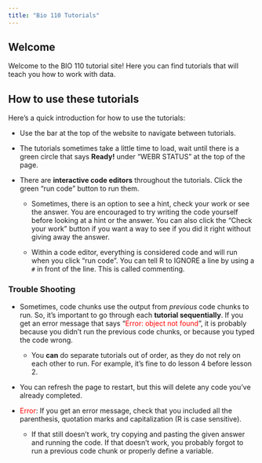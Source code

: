 ```yaml
---
title: "Bio 110 Tutorials"
---
```


## Welcome

Welcome to the BIO 110 tutorial site! Here you can find tutorials that will teach you how to work with data.

## How to use these tutorials

Here's a quick introduction for how to use the tutorials:

-   Use the bar at the top of the website to navigate between tutorials.

-   The tutorials sometimes take a little time to load, wait until there is a green circle that says **Ready!** under "WEBR STATUS" at the top of the page.

-   There are **interactive code editors** throughout the tutorials. Click the green "run code" button to run them. 
        
    -   Sometimes, there is an option to see a hint, check your work or see the answer. You are encouraged to try writing the code yourself before looking at a hint or the answer. You can also click the "Check your work" button if you want a way to see if you did it right without giving away the answer.

    -   Within a code editor, everything is considered code and will run when you click "run code". You can tell R to IGNORE a line by using a `#` in front of the line. This is called commenting. 

### Trouble Shooting

-   Sometimes, code chunks use the output from *previous* code chunks to run. So, it's important to go through each **tutorial sequentially**. If you get an error message that says "[Error: object not found]{style="color:red"}", it is probably because you didn't run the previous code chunks, or because you typed the code wrong.

    -   You **can** do separate tutorials out of order, as they do not rely on each other to run. For example, it's fine to do lesson 4 before lesson 2.

-   You can refresh the page to restart, but this will delete any code you've already completed.

-   [Error]{style="color:red"}: If you get an error message, check that you included all the parenthesis, quotation marks and capitalization (R is case sensitive).

    -   If that still doesn't work, try copying and pasting the given answer and running the code. If that doesn't work, you probably forgot to run a previous code chunk or properly define a variable.
